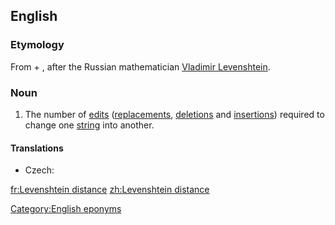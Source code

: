 ==English==

===Etymology===
From {{term|Levenshtein|lang=en}} + {{term|distance|lang=en}}, after the Russian mathematician [[w:Vladimir Levenshtein|Vladimir Levenshtein]].

===Noun===
{{wikipedia}}
{{en-noun}}

# {{context|computer science|lang=en}} The number of [[edit]]s ([[replacements]], [[deletions]] and [[insertions]]) required to change one [[string]] into another.

====Translations====
{{trans-top|(computer science) the number of edits required to change one string into another}}
* Czech: {{t-|cs|Levenshteinova vzdálenost|f}}
{{trans-mid}}
{{trans-bottom}}

[[Category:English eponyms]]

[[fr:Levenshtein distance]]
[[zh:Levenshtein distance]]